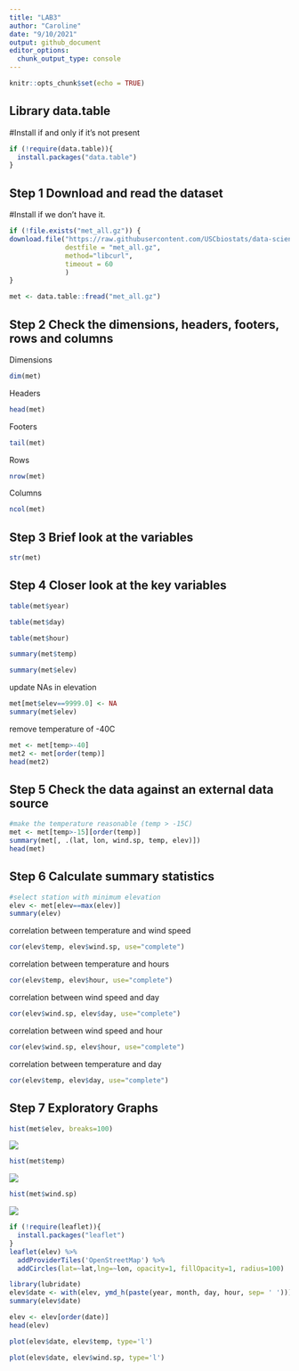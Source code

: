 ```yaml
---
title: "LAB3"
author: "Caroline"
date: "9/10/2021"
output: github_document
editor_options: 
  chunk_output_type: console
---
```


```r
knitr::opts_chunk$set(echo = TRUE)
```

## Library data.table
#Install if and only if it's not present
```r
if (!require(data.table)){
  install.packages("data.table")
}
```

## Step 1 Download and read the dataset
#Install if we don't have it.
```r
if (!file.exists("met_all.gz")) {
download.file("https://raw.githubusercontent.com/USCbiostats/data-science-data/master/02_met/met_all.gz",
              destfile = "met_all.gz", 
              method="libcurl", 
              timeout = 60
              )
}

met <- data.table::fread("met_all.gz")
```

## Step 2 Check the dimensions, headers, footers, rows and columns 
Dimensions
```r
dim(met)
```
Headers
```r
head(met)
```
Footers
```r
tail(met)
```
Rows
```r
nrow(met)
```
Columns
```r
ncol(met)
```

## Step 3 Brief look at the variables
```r
str(met)
```

## Step 4 Closer look at the key variables

```r
table(met$year)

table(met$day)

table(met$hour)

summary(met$temp)

summary(met$elev)
```

update NAs in elevation
```r
met[met$elev==9999.0] <- NA
summary(met$elev)
```

remove temperature of -40C
```r
met <- met[temp>-40]
met2 <- met[order(temp)]
head(met2)
```

## Step 5 Check the data against an external data source
```r
#make the temperature reasonable (temp > -15C)
met <- met[temp>-15][order(temp)]
summary(met[, .(lat, lon, wind.sp, temp, elev)])
head(met)
```

## Step 6 Calculate summary statistics
```r
#select station with minimum elevation
elev <- met[elev==max(elev)]
summary(elev)
```
correlation between temperature and wind speed
```r
cor(elev$temp, elev$wind.sp, use="complete")
```
correlation between temperature and hours
```r
cor(elev$temp, elev$hour, use="complete")
```
correlation between wind speed and day
```r
cor(elev$wind.sp, elev$day, use="complete")
```
correlation between wind speed and hour
```r
cor(elev$wind.sp, elev$hour, use="complete")
```
correlation between temperature and day
```r
cor(elev$temp, elev$day, use="complete")
```

## Step 7 Exploratory Graphs

```r
hist(met$elev, breaks=100)
```
![](LAB3_FA21_files/figure-gfm/unnamed-chunk-19-1.png)

```r
hist(met$temp)
```
![](LAB3_FA21_files/figure-gfm/unnamed-chunk-20-1.png)

```r
hist(met$wind.sp)
```
![](LAB3_FA21_files/figure-gfm/unnamed-chunk-21-1.png)

```r
if (!require(leaflet)){
  install.packages("leaflet")
}
leaflet(elev) %>%
  addProviderTiles('OpenStreetMap') %>% 
  addCircles(lat=~lat,lng=~lon, opacity=1, fillOpacity=1, radius=100)
```


```r
library(lubridate)
elev$date <- with(elev, ymd_h(paste(year, month, day, hour, sep= ' ')))
summary(elev$date)
```

```r
elev <- elev[order(date)]
head(elev)
```

```r
plot(elev$date, elev$temp, type='l')
```

```r
plot(elev$date, elev$wind.sp, type='l')
```

